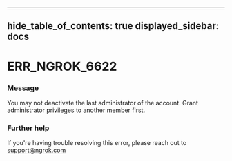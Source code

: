 

---
hide_table_of_contents: true
displayed_sidebar: docs
---


# ERR_NGROK_6622

### Message
You may not deactivate the last administrator of the account. Grant administrator privileges to another member first.

<ErrorDetails error="err_ngrok_6622" />



### Further help
If you're having trouble resolving this error, please reach out to [support@ngrok.com](mailto:support@ngrok.com?subject=Help%20with%20ERR_NGROK_6622)

